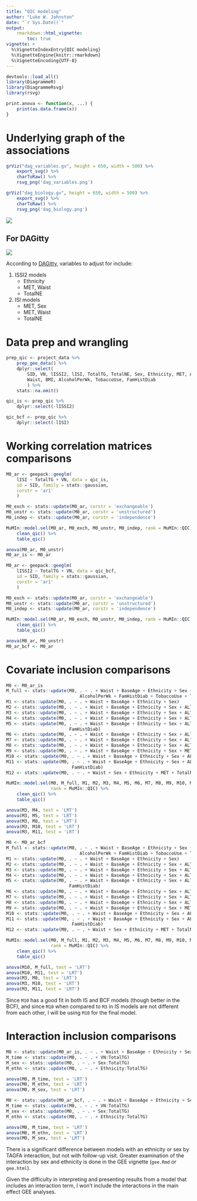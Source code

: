 ```yaml
---
title: "QIC modeling"
author: "Luke W. Johnston"
date: "`r Sys.Date()`"
output: 
    rmarkdown::html_vignette:
        toc: true
vignette: >
  %\VignetteIndexEntry{QIC modeling}
  %\VignetteEngine{knitr::rmarkdown}
  %\VignetteEncoding{UTF-8}
---
```


```r
devtools::load_all()
library(DiagrammeR)
library(DiagrammeRsvg)
library(rsvg)

print.anova <- function(x, ...) {
    print(as.data.frame(x))
}
```

# Underlying graph of the associations
    
```r
grViz("dag_variables.gv", height = 650, width = 500) %>% 
    export_svg() %>%
    charToRaw() %>%
    rsvg_png('dag_variables.png')

grViz("dag_biology.gv", height = 650, width = 500) %>% 
    export_svg() %>%
    charToRaw() %>%
    rsvg_png('dag_biology.png')
```

![](dag_biology.png)

## For DAGitty

![](dag_variables.png)

According to [DAGitty](http://dagitty.net/dags.html), variables to adjust for
include:

1. ISSI2 models
    - Ethnicity
    - MET, Waist
    - TotalNE
    
2. ISI models
    - MET, Sex
    - MET, Waist
    - TotalNE

# Data prep and wrangling

```r
prep_qic <- project_data %>%
    prep_gee_data() %>% 
    dplyr::select(
        SID, VN, lISSI2, lISI, TotalTG, TotalNE, Sex, Ethnicity, MET, ALT, BaseAge,
        Waist, BMI, AlcoholPerWk, TobaccoUse, FamHistDiab
        ) %>% 
    stats::na.omit()

qic_is <- prep_qic %>% 
    dplyr::select(-lISSI2)

qic_bcf <- prep_qic %>% 
    dplyr::select(-lISI)
```

# Working correlation matrices comparisons

```r
M0_ar <- geepack::geeglm(
    lISI ~ TotalTG + VN, data = qic_is,
    id = SID, family = stats::gaussian,
    corstr = 'ar1'
    )

M0_exch <- stats::update(M0_ar, corstr = 'exchangeable')
M0_unstr <- stats::update(M0_ar, corstr = 'unstructured')
M0_indep <- stats::update(M0_ar, corstr = 'independence')

MuMIn::model.sel(M0_ar, M0_exch, M0_unstr, M0_indep, rank = MuMIn::QIC) %>%
    clean_qic() %>%
    table_qic()

anova(M0_ar, M0_unstr)
M0_ar_is <- M0_ar
```

```r
M0_ar <- geepack::geeglm(
    lISSI2 ~ TotalTG + VN, data = qic_bcf,
    id = SID, family = stats::gaussian,
    corstr = 'ar1'
    )

M0_exch <- stats::update(M0_ar, corstr = 'exchangeable')
M0_unstr <- stats::update(M0_ar, corstr = 'unstructured')
M0_indep <- stats::update(M0_ar, corstr = 'independence')

MuMIn::model.sel(M0_ar, M0_exch, M0_unstr, M0_indep, rank = MuMIn::QIC) %>%
    clean_qic() %>%
    table_qic()

anova(M0_ar, M0_unstr)
M0_ar_bcf <- M0_ar
```
    
# Covariate inclusion comparisons

```r
M0 <- M0_ar_is
M_full <- stats::update(M0, . ~ . + Waist + BaseAge + Ethnicity + Sex + ALT + MET + 
                            AlcoholPerWk + FamHistDiab + TobaccoUse + TotalNE)
M1 <- stats::update(M0, . ~ . + Waist + BaseAge + Ethnicity + Sex)
M2 <- stats::update(M0, . ~ . + Waist + BaseAge + Ethnicity + Sex + ALT)
M3 <- stats::update(M0, . ~ . + Waist + BaseAge + Ethnicity + Sex + ALT + MET)
M4 <- stats::update(M0, . ~ . + Waist + BaseAge + Ethnicity + Sex + ALT + MET + AlcoholPerWk)
M5 <- stats::update(M0, . ~ . + Waist + BaseAge + Ethnicity + Sex + ALT + MET + AlcoholPerWk +
                        FamHistDiab)
M6 <- stats::update(M0, . ~ . + Waist + BaseAge + Ethnicity + Sex + ALT + FamHistDiab + TobaccoUse)
M7 <- stats::update(M0, . ~ . + Waist + BaseAge + Ethnicity + Sex + ALT + FamHistDiab)
M8 <- stats::update(M0, . ~ . + Waist + BaseAge + Ethnicity + Sex + ALT + MET + FamHistDiab)
M9 <- stats::update(M0, . ~ . + Waist + BaseAge + Ethnicity + Sex + MET)
M10 <- stats::update(M0, . ~ . + Waist + BaseAge + Ethnicity + Sex + ALT + MET + TotalNE)
M11 <- stats::update(M0, . ~ . + Waist + BaseAge + Ethnicity + Sex + ALT + MET + TotalNE +
                         FamHistDiab)
M12 <- stats::update(M0, . ~ . + Waist + Sex + Ethnicity + MET + TotalNE)

MuMIn::model.sel(M0, M_full, M1, M2, M3, M4, M5, M6, M7, M8, M9, M10, M11, M12,
                 rank = MuMIn::QIC) %>%
    clean_qic() %>%
    table_qic()

anova(M3, M4, test = 'LRT')
anova(M3, M5, test = 'LRT')
anova(M3, M8, test = 'LRT')
anova(M3, M10, test = 'LRT')
anova(M3, M11, test = 'LRT')
```

```r
M0 <- M0_ar_bcf
M_full <- stats::update(M0, . ~ . + Waist + BaseAge + Ethnicity + Sex + ALT + MET + 
                            AlcoholPerWk + FamHistDiab + TobaccoUse + TotalNE)
M1 <- stats::update(M0, . ~ . + Waist + BaseAge + Ethnicity + Sex)
M2 <- stats::update(M0, . ~ . + Waist + BaseAge + Ethnicity + Sex + ALT)
M3 <- stats::update(M0, . ~ . + Waist + BaseAge + Ethnicity + Sex + ALT + MET)
M4 <- stats::update(M0, . ~ . + Waist + BaseAge + Ethnicity + Sex + ALT + MET + AlcoholPerWk)
M5 <- stats::update(M0, . ~ . + Waist + BaseAge + Ethnicity + Sex + ALT + MET + AlcoholPerWk +
                        FamHistDiab)
M6 <- stats::update(M0, . ~ . + Waist + BaseAge + Ethnicity + Sex + ALT + FamHistDiab + TobaccoUse)
M7 <- stats::update(M0, . ~ . + Waist + BaseAge + Ethnicity + Sex + ALT + FamHistDiab)
M8 <- stats::update(M0, . ~ . + Waist + BaseAge + Ethnicity + Sex + ALT + MET + FamHistDiab)
M9 <- stats::update(M0, . ~ . + Waist + BaseAge + Ethnicity + Sex + MET)
M10 <- stats::update(M0, . ~ . + Waist + BaseAge + Ethnicity + Sex + ALT + MET + TotalNE)
M11 <- stats::update(M0, . ~ . + Waist + BaseAge + Ethnicity + Sex + ALT + MET + TotalNE +
                         FamHistDiab)
M12 <- stats::update(M0, . ~ . + Waist + Sex + Ethnicity + MET + TotalNE)

MuMIn::model.sel(M0, M_full, M1, M2, M3, M4, M5, M6, M7, M8, M9, M10, M11, M12,
                 rank = MuMIn::QIC) %>%
    clean_qic() %>%
    table_qic()

anova(M10, M_full, test = 'LRT')
anova(M10, M11, test = 'LRT')
anova(M3, M8, test = 'LRT')
anova(M3, M10, test = 'LRT')
anova(M3, M11, test = 'LRT')
```

Since `M10` has a good fit in both IS and BCF models (though better in the BCF),
and since `M10` when compared to `M3` in IS models are not different from each
other, I will be using `M10` for the final model.

# Interaction inclusion comparisons

```r
M0 <- stats::update(M0_ar_is, . ~ . + Waist + BaseAge + Ethnicity + Sex + ALT + MET + TotalNE)
M_time <- stats::update(M0, . ~ . + VN:TotalTG)
M_sex <- stats::update(M0, . ~ . + Sex:TotalTG)
M_ethn <- stats::update(M0, . ~ . + Ethnicity:TotalTG)

anova(M0, M_time, test = 'LRT')
anova(M0, M_ethn, test = 'LRT')
anova(M0, M_sex, test = 'LRT')
```

```r
M0 <- stats::update(M0_ar_bcf, . ~ . + Waist + BaseAge + Ethnicity + Sex + ALT + MET + TotalNE)
M_time <- stats::update(M0, . ~ . + VN:TotalTG)
M_sex <- stats::update(M0, . ~ . + Sex:TotalTG)
M_ethn <- stats::update(M0, . ~ . + Ethnicity:TotalTG)

anova(M0, M_time, test = 'LRT')
anova(M0, M_ethn, test = 'LRT')
anova(M0, M_sex, test = 'LRT')
```

There is a significant difference between models with an ethnicity or sex by
TAGFA interaction, but not with follow-up visit. Greater examination of the
interaction by sex and ethnicity is done in the GEE vignette (`gee.Rmd` or
`gee.html`).

Given the difficulty in interpreting and presenting results from a model that
includes an interaction term, I won't include the interactions in the main
effect GEE analyses.
